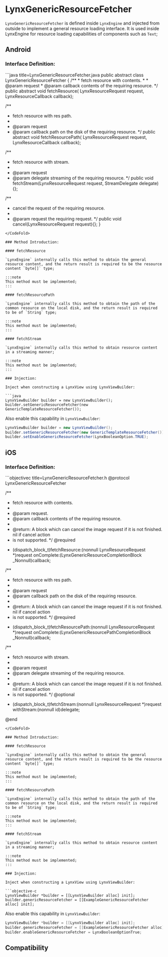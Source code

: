 
# LynxGenericResourceFetcher

`LynxGenericResourceFetcher` is defined inside `LynxEngine` and injected from outside to implement a general resource loading interface. It is used inside LynxEngine for resource loading capabilities of components such as `Text`;

## Android

### Interface Definition:

<CodeFold toggle>
```java title=LynxGenericResourceFetcher.java
public abstract class LynxGenericResourceFetcher {
  /**
   * fetch resource with contents.
   *
   * @param request
   * @param callback contents of the requiring resource.
   */
  public abstract void fetchResource(
      LynxResourceRequest request, LynxResourceCallback<byte[]> callback);

  /**
   * fetch resource with res path.
   *
   * @param request
   * @param callback path on the disk of the requiring resource.
   */
  public abstract void fetchResourcePath(
      LynxResourceRequest request, LynxResourceCallback<String> callback);

  /**
   * fetch resource with stream.
   *
   * @param request
   * @param delegate streaming of the requiring resource.
   */
  public void fetchStream(LynxResourceRequest request, StreamDelegate delegate){};

  /**
   * cancel the request of the requiring resource.
   *
   * @param request the requiring request.
   */
  public void cancel(LynxResourceRequest request){};
}
```
</CodeFold>

### Method Introduction:

#### fetchResource

`LynxEngine` internally calls this method to obtain the general resource content, and the return result is required to be the resource content `byte[]` type;

:::note
This method must be implemented;
:::

#### fetchResourcePath

`LynxEngine` internally calls this method to obtain the path of the common resource on the local disk, and the return result is required to be of `String` type;

:::note
This method must be implemented;
:::

#### fetchStream

`LynxEngine` internally calls this method to obtain resource content in a streaming manner;

:::note
This method must be implemented;
:::

### Injection:

Inject when constructing a LynxView using LynxViewBuilder:

```java
LynxViewBuilder builder = new LynxViewBuilder();
builder.setGenericResourceFetcher(new GenericTemplateResourceFetcher());
```

Also enable this capability in `LynxViewBuilder`:

```java
LynxViewBuilder builder = new LynxViewBuilder();
builder.setGenericResourceFetcher(new GenericTemplateResourceFetcher());
builder.setEnableGenericResourceFetcher(LynxBooleanOption.TRUE);
```

## iOS

### Interface Definition:

<CodeFold toggle>
```objectivec title=LynxGenericResourceFetcher.h
@protocol LynxGenericResourceFetcher <NSObject>

/**
 * fetch resource with contents.
 *
 * @param request.
 * @param callback contents of the requiring resource.
 *
 * @return: A block which can cancel the image request if it is not finished. nil if cancel action
 * is not supported.
 */
@required
- (dispatch_block_t)fetchResource:(nonnull LynxResourceRequest *)request
                       onComplete:(LynxGenericResourceCompletionBlock _Nonnull)callback;

/**
 * fetch resource with res path.
 *
 * @param request
 * @param callback path on the disk of the requiring resource.
 *
 * @return: A block which can cancel the image request if it is not finished. nil if cancel action
 * is not supported.
 */
@required
- (dispatch_block_t)fetchResourcePath:(nonnull LynxResourceRequest *)request
                           onComplete:(LynxGenericResourcePathCompletionBlock _Nonnull)callback;

/**
 * fetch resource with stream.
 *
 * @param request
 * @param delegate streaming of the requiring resource.
 *
 * @return: A block which can cancel the image request if it is not finished. nil if cancel action
 * is not supported.
 */
@optional
- (dispatch_block_t)fetchStream:(nonnull LynxResourceRequest *)request
                     withStream:(nonnull id<LynxResourceStreamLoadDelegate>)delegate;

@end
```
</CodeFold>

### Method Introduction:

#### fetchResource

`LynxEngine` internally calls this method to obtain the general resource content, and the return result is required to be the resource content `byte[]` type;

:::note
This method must be implemented;
:::

#### fetchResourcePath

`LynxEngine` internally calls this method to obtain the path of the common resource on the local disk, and the return result is required to be of `String` type;

:::note
This method must be implemented;
:::

#### fetchStream

`LynxEngine` internally calls this method to obtain resource content in a streaming manner;

:::note
This method must be implemented;
:::

### Injection:

Inject when constructing a LynxView using LynxViewBuilder:

```objective-c
LynxViewBuilder *builder = [[LynxViewBuilder alloc] init];
builder.genericResourceFetcher = [[ExampleGenericResourceFetcher alloc] init];
```

Also enable this capability in `LynxViewBuilder`:

```objective-c
LynxViewBuilder *builder = [[LynxViewBuilder alloc] init];
builder.genericResourceFetcher = [[ExampleGenericResourceFetcher alloc] init];
builder.enableGenericResourceFetcher = LynxBooleanOptionTrue;
```

## Compatibility


<LegacyCompatTable metadata="lynx-native-api/lynx-view/add-lynx-view-client" />
